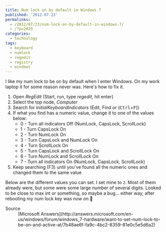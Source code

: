 ---
title: Num lock on by default in Windows 7
published: '2012-07-23'
permalinks:
  - /2012/07/23/num-lock-on-by-default-in-windows-7/
  - /?p=2029
categories:
  - technology
tags:
  - keyboard
  - numlock
  - regedit
  - registry
  - windows
---

I like my num lock to be on by default when I enter Windows. On my work laptop it for some reason never was. Here's how to fix it.

1. Open _RegEdit_ (Start, run, type _regedit_, hit enter)
1. Select the top node, _Computer_
1. Search for _InitialKeyboardIndicators_ (Edit, Find or (<kbd>Ctrl</kbd>+<kbd>F</kbd>))
1. If what you find has a numeric value, change it to one of the values below:
   - 0 - Turn all indicators Off (NumLock, CapsLock, ScrollLock)
   - 1 - Turn CapsLock On
   - 2 - Turn NumLock On
   - 3 - Turn CapsLock and NumLock On
   - 4 - Turn ScrollLock On
   - 5 - Turn CapsLock and ScrollLock On
   - 6 - Turn NumLock and ScrollLock On
   - 7 - Turn all indicators On (NumLock, CapsLock, ScrollLock)
1. Keep searching (F3) until you've found all the numeric ones and changed them to the same value

Below are the different values you can set. I set mine to `2`. Most of them already were, but some were some large number of several digits. Looked to be close to max int or something, so maybe a bug... either way, after rebooting my num lock key was now on 🙂

<Note>
  <dl>
    <dt>Source</dt>
    <dd>
      [Microsoft
      Answers](http://answers.microsoft.com/en-us/windows/forum/windows_7-hardware/want-to-set-num-lock-to-be-on-and-active-at/7b48ae6f-fa9c-4bc2-8359-81e0c5e5d6a2)
    </dd>
  </dl>
</Note>
